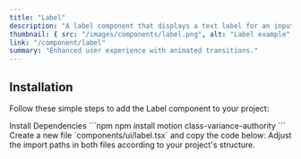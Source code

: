 ```yaml
---
title: "Label"
description: "A label component that displays a text label for an input field."
thumbnail: { src: "/images/components/label.png", alt: "Label example" }
link: "/component/label"
summary: "Enhanced user experience with animated transitions."
---
```


<ComponentPreview name="label-demo" />

## Installation

Follow these simple steps to add the Label component to your project:

<Steps>

<Step>
Install Dependencies
</Step>
```npm
npm install motion class-variance-authority
```

<Step>
Create a new file `components/ui/label.tsx` and copy the code below:
</Step>

<CollapsibleSource name="label" />

<Step>
Adjust the import paths in both files according to your project's structure.
</Step>

</Steps>